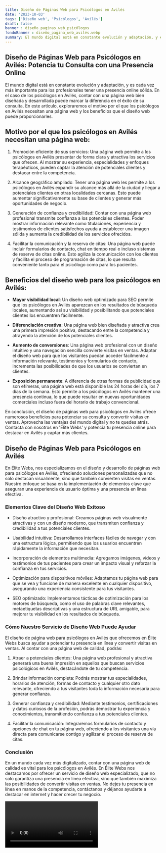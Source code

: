 ```yaml
---
title: Diseño de Páginas Web para Psicólogos en Avilés
date: '2023-10-03'
tags: ['Diseño web', 'Psicólogos', 'Avilés']
draft: false
banner : diseño_paginas_web_psicólogos
fondoBanner : diseño_pagina_web_avilés.webp
summary: El mundo digital está en constante evolución y adaptación, y es cada vez más importante para los profesionales tener una presencia online sólida. En el caso de los psicólogos en Avilés, contar con una página web bien diseñada y desarrollada puede marcar la diferencia en el éxito de su consulta. En este artículo, exploraremos el motivo por el que los psicólogos en Avilés necesitan una página web y los beneficios que el diseño web puede proporcionarles.
---
```


## Diseño de Páginas Web para Psicólogos en Avilés: Potencia tu Consulta con una Presencia Online

El mundo digital está en constante evolución y adaptación, y es cada vez más importante para los profesionales tener una presencia online sólida. En el caso de los psicólogos en Avilés, contar con una página web bien diseñada y desarrollada puede marcar la diferencia en el éxito de su consulta. En este artículo, exploraremos el motivo por el que los psicólogos en Avilés necesitan una página web y los beneficios que el diseño web puede proporcionarles.

## Motivo por el que los psicólogos en Avilés necesitan una página web:

1. Promoción eficiente de sus servicios: Una página web permite a los psicólogos en Avilés presentar de forma clara y atractiva los servicios que ofrecen. Al mostrar su experiencia, especialidades y enfoques terapéuticos, pueden captar la atención de potenciales clientes y destacar entre la competencia.

2. Alcance geográfico ampliado: Tener una página web les permite a los psicólogos en Avilés expandir su alcance más allá de la ciudad y llegar a potenciales clientes en otras localidades cercanas. Esto puede aumentar significativamente su base de clientes y generar más oportunidades de negocio.

3. Generación de confianza y credibilidad: Contar con una página web profesional transmite confianza a los potenciales clientes. Poder mostrar información relevante como titulaciones, experiencia y testimonios de clientes satisfechos ayuda a establecer una imagen sólida y aumenta la credibilidad de los servicios ofrecidos.

4. Facilitar la comunicación y la reserva de citas: Una página web puede incluir formularios de contacto, chat en tiempo real o incluso sistemas de reserva de citas online. Esto agiliza la comunicación con los clientes y facilita el proceso de programación de citas, lo que resulta conveniente tanto para el psicólogo como para los pacientes.

## Beneficios del diseño web para los psicólogos en Avilés:

- **Mayor visibilidad local**: Un diseño web optimizado para SEO permite que los psicólogos en Avilés aparezcan en los resultados de búsqueda locales, aumentando así su visibilidad y posibilitando que potenciales clientes los encuentren fácilmente.

- **Diferenciación creativa**: Una página web bien diseñada y atractiva crea una primera impresión positiva, destacando entre la competencia y atrayendo la atención de los potenciales clientes.

- **Aumento de conversiones**: Una página web profesional con un diseño intuitivo y una navegación sencilla convierte visitas en ventas. Adaptar el diseño web para que los visitantes puedan acceder fácilmente a información relevante, testimonios y formularios de contacto, incrementa las posibilidades de que los usuarios se conviertan en clientes.

- **Exposición permanente**: A diferencia de otras formas de publicidad que son efímeras, una página web está disponible las 24 horas del día, los 7 días de la semana. Esto permite a los psicólogos en Avilés mantener una presencia continua, lo que puede resultar en nuevas oportunidades comerciales incluso fuera del horario de trabajo convencional.

En conclusión, el diseño de páginas web para psicólogos en Avilés ofrece numerosos beneficios para potenciar su consulta y convertir visitas en ventas. Aprovecha las ventajas del mundo digital y no te quedes atrás. Contacta con nosotros en 'Élite Webs' y potencia tu presencia online para destacar en Avilés y captar más clientes.

<GifSeo />

<Cta />

## Diseño de Páginas Web para Psicólogos en Avilés

En Élite Webs, nos especializamos en el diseño y desarrollo de páginas web para psicólogos en Avilés, ofreciendo soluciones personalizadas que no solo destacan visualmente, sino que también convierten visitas en ventas. Nuestro enfoque se basa en la implementación de elementos clave que aseguran una experiencia de usuario óptima y una presencia en línea efectiva.

### Elementos Clave del Diseño Web Exitoso

- Diseño atractivo y profesional: Creamos páginas web visualmente atractivas y con un diseño moderno, que transmiten confianza y credibilidad a tus potenciales clientes.

- Usabilidad intuitiva: Desarrollamos interfaces fáciles de navegar y con una estructura lógica, permitiendo que los usuarios encuentren rápidamente la información que necesitan.

- Incorporación de elementos multimedia: Agregamos imágenes, videos y testimonios de tus pacientes para crear un impacto visual y reforzar la confianza en tus servicios.

- Optimización para dispositivos móviles: Adaptamos tu página web para que se vea y funcione de manera excelente en cualquier dispositivo, asegurando una experiencia consistente para tus visitantes.

- SEO optimizado: Implementamos tácticas de optimización para los motores de búsqueda, como el uso de palabras clave relevantes, metaetiquetas descriptivas y una estructura de URL amigable, para mejorar tu visibilidad en los resultados de búsqueda.

### Cómo Nuestro Servicio de Diseño Web Puede Ayudar

El diseño de página web para psicólogos en Avilés que ofrecemos en Élite Webs busca ayudar a potenciar tu presencia en línea y convertir visitas en ventas. Al contar con una página web de calidad, podrás:

1. Atraer a potenciales clientes: Una página web profesional y atractiva generará una buena impresión en aquellos que buscan servicios psicológicos en Avilés, destacándote de tu competencia.

2. Brindar información completa: Podrás mostrar tus especialidades, horarios de atención, formas de contacto y cualquier otro dato relevante, ofreciendo a tus visitantes toda la información necesaria para generar confianza.

3. Generar confianza y credibilidad: Mediante testimonios, certificaciones y datos curiosos de la profesión, podrás demostrar tu experiencia y conocimientos, transmitiendo confianza a tus potenciales clientes.

4. Facilitar la comunicación: Integraremos formularios de contacto y opciones de chat en tu página web, ofreciendo a los visitantes una vía directa para comunicarse contigo y agilizar el proceso de reserva de citas.

### Conclusión

En un mundo cada vez más digitalizado, contar con una página web de calidad es vital para los psicólogos en Avilés. En Élite Webs nos destacamos por ofrecer un servicio de diseño web especializado, que no solo garantiza una presencia en línea efectiva, sino que también maximiza las posibilidades de convertir visitas en ventas. No dejes tu presencia en línea en manos de la competencia, contáctanos y déjanos ayudarte a destacar en internet y hacer crecer tu negocio.

<Video />

<CtaBot job='Psicólogos' city='Avilés'/>

<Gmaps query='Avilés+españa+maps' />